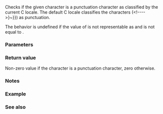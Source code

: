 {{cpp/title|ispunct}}
{{cpp/string/byte/navbar}}
{{ddcl|header=cctype|
int ispunct( int ch );
}}

Checks if the given character is a punctuation character as classified by the current C locale. The default C locale classifies the characters ({{tt|1=!"#$%&amp;'()*+,-./:;&lt;=&gt;?@[\]^_`{&lt;!----&gt;{{!}}&lt;!----&gt;}~}}) as punctuation.

The behavior is undefined if the value of {{c|ch}} is not representable as {{c/core|unsigned char}} and is not equal to {{c|EOF}}.

===Parameters===
{{par begin}}
{{par|ch|character to classify}}
{{par end}}

===Return value===
Non-zero value if the character is a punctuation character, zero otherwise.

===Notes===
{{cpp/string/byte/note unsigned char}}

===Example===
{{example|
|code=
#include &lt;cctype&gt;
#include &lt;clocale&gt;
#include &lt;iostream&gt;

int main()
{
    unsigned char c = '\xd7'; // the character × (multiplication sign) in ISO-8859-1

    std::cout &lt;&lt; "ispunct(\'\\xd7\', default C locale) returned "
              &lt;&lt; std::boolalpha &lt;&lt; (bool)std::ispunct(c) &lt;&lt; '\n';

    std::setlocale(LC_ALL, "en_GB.iso88591");
    std::cout &lt;&lt; "ispunct(\'\\xd7\', ISO-8859-1 locale) returned "
              &lt;&lt; std::boolalpha &lt;&lt; (bool)std::ispunct(c) &lt;&lt; '\n';
}
|p=true
|output=
ispunct('\xd7', default C locale) returned false
ispunct('\xd7', ISO-8859-1 locale) returned true
}}

===See also===
{{dsc begin}}
{{dsc inc|cpp/locale/dsc ispunct}}
{{dsc inc|cpp/string/wide/dsc iswpunct}}
{{dsc see c|c/string/byte/ispunct}}
{{dsc end}}
{{cpp/string/character classes}}

{{langlinks|de|es|fr|it|ja|pt|ru|zh}}